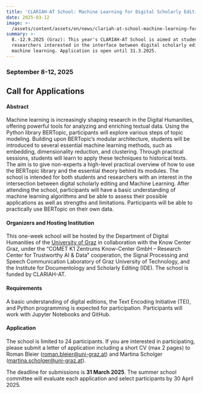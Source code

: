 ```yaml
---
title: 'CLARIAH-AT School: Machine Learning for Digital Scholarly Editions '
date: 2025-03-12
image: >-
  /assets/content/assets/en/news/clariah-at-school-machine-learning-for-digital-scholarly-editions/image.png
summary: >-
  8.-12.9.2025 (Graz): This year's CLARIAH-AT School is aimed at students and
  researchers interested in the interface between digital scholarly editing and
  machine learning. Application is open until 31.3.2025.
---
```

### September 8-12, 2025

## Call for Applications

#### **Abstract**

Machine learning is increasingly shaping research in the Digital Humanities, offering powerful tools for analyzing and enriching textual data. Using the Python library BERTopic, participants will explore various steps of topic modeling. Building upon BERTopic’s modular architecture, students will be introduced to several essential machine learning methods, such as embedding, dimensionality reduction, and clustering. Through practical sessions, students will learn to apply these techniques to historical texts. The aim is to give non-experts a high-level practical overview of how to use the BERTopic library and the essential theory behind its modules. The school is intended for both students and researchers with an interest in the intersection between digital scholarly editing and Machine Learning. After attending the school, participants will have a basic understanding of machine learning algorithms and be able to assess their possible applications as well as strengths and limitations. Participants will be able to practically use BERTopic on their own data. 

#### **Organizers and Hosting Institution**

This one-week school will be hosted by the Department of Digital Humanities of the [University of Graz](https://clariah.at/en/consortium/university-of-graz/) in collaboration with the Know Center Graz, under the “COMET K1 Zentrums Know-Center GmbH – Research Center for Trustworthy AI & Data” cooperation, the Signal Processing and Speech Communication Laboratory of Graz University of Technology, and the Institute for Documentology and Scholarly Editing (IDE). The school is funded by CLARIAH-AT.

#### **Requirements**

A basic understanding of digital editions, the Text Encoding Initiative (TEI), and Python programming is expected for participation. Participants will work with Jupyter Notebooks and GitHub.

#### **Application**

The school is limited to 24 participants. If you are interested in participating, please submit a letter of application including a short CV (max 2 pages) to Roman Bleier ([roman.bleier@uni-graz.at](mailto:roman.bleier@uni-graz.at)) and Martina Scholger ([martina.scholger@uni-graz.at](mailto:martina.scholger@uni-graz.at)).

The deadline for submissions is **31 March 2025**. The summer school committee will evaluate each application and select participants by 30 April 2025.



<Figure src="/assets/content/assets/en/news/clariah-at-school-machine-learning-for-digital-scholarly-editions/logos.png" alignment="stretch">

</Figure>

